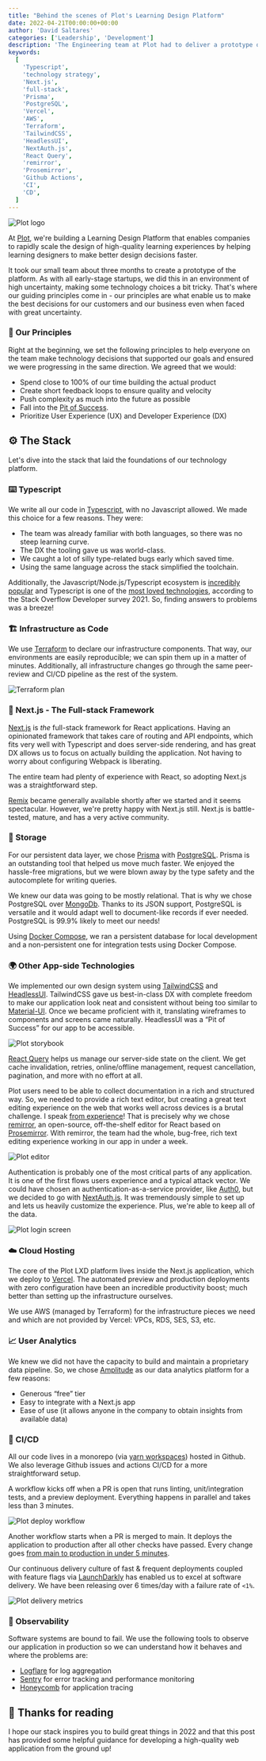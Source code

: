 ```yaml
---
title: "Behind the scenes of Plot's Learning Design Platform"
date: 2022-04-21T00:00:00+00:00
author: 'David Saltares'
categories: ['Leadership', 'Development']
description: 'The Engineering team at Plot had to deliver a prototype of our technology product and lay the foundations for the future in under 3 months. Take a look at the technology choices we made to build high quality web applications in 2022.'
keywords:
  [
    'Typescript',
    'technology strategy',
    'Next.js',
    'full-stack',
    'Prisma',
    'PostgreSQL',
    'Vercel',
    'AWS',
    'Terraform',
    'TailwindCSS',
    'HeadlessUI',
    'NextAuth.js',
    'React Query',
    'remirror',
    'Prosemirror',
    'Github Actions',
    'CI',
    'CD',
  ]
---
```


![Plot logo](/img/plot/plot-logo.png)

At [Plot](https://www.plot.co/), we're building a Learning Design Platform that enables companies to rapidly scale the design of high-quality learning experiences by helping learning designers to make better design decisions faster.

It took our small team about three months to create a prototype of the platform. As with all early-stage startups, we did this in an environment of high uncertainty, making some technology choices a bit tricky. That's where our guiding principles come in - our principles are what enable us to make the best decisions for our customers and our business even when faced with great uncertainty.

### 🙌 Our Principles

Right at the beginning, we set the following principles to help everyone on the team make technology decisions that supported our goals and ensured we were progressing in the same direction.
We agreed that we would:

- Spend close to 100% of our time building the actual product
- Create short feedback loops to ensure quality and velocity
- Push complexity as much into the future as possible
- Fall into the [Pit of Success](https://blog.codinghorror.com/falling-into-the-pit-of-success/).
- Prioritize User Experience (UX) and Developer Experience (DX)

## ⚙️ The Stack

Let's dive into the stack that laid the foundations of our technology platform.

### ⌨️ Typescript

We write all our code in [Typescript](https://www.typescriptlang.org/), with no Javascript allowed. We made this choice for a few reasons. They were:

- The team was already familiar with both languages, so there was no steep learning curve.
- The DX the tooling gave us was world-class.
- We caught a lot of silly type-related bugs early which saved time.
- Using the same language across the stack simplified the toolchain.

Additionally, the Javascript/Node.js/Typescript ecosystem is [incredibly popular](https://insights.stackoverflow.com/survey/2021#technology-most-popular-technologies) and Typescript is one of the [most loved technologies](https://insights.stackoverflow.com/survey/2021#technology-most-loved-dreaded-and-wanted), according to the Stack Overflow Developer survey 2021. So, finding answers to problems was a breeze!

### 🏗️ Infrastructure as Code

We use [Terraform](https://www.terraform.io/) to declare our infrastructure components. That way, our environments are easily reproducible; we can spin them up in a matter of minutes. Additionally, all infrastructure changes go through the same peer-review and CI/CD pipeline as the rest of the system.

![Terraform plan](/img/plot/terraform-plan.png)

### 🚀 Next.js - The Full-stack Framework

[Next.js](https://nextjs.org/) is _the_ full-stack framework for React applications. Having an opinionated framework that takes care of routing and API endpoints, which fits very well with Typescript and does server-side rendering, and has great DX allows us to focus on actually building the application. Not having to worry about configuring Webpack is liberating.

The entire team had plenty of experience with React, so adopting Next.js was a straightforward step.

[Remix](https://remix.run/) became generally available shortly after we started and it seems spectacular. However, we're pretty happy with Next.js still. Next.js is battle-tested, mature, and has a very active community.

### 🚛 Storage

For our persistent data layer, we chose [Prisma](https://www.prisma.io/) with [PostgreSQL](https://www.postgresql.org/). Prisma is an outstanding tool that helped us move much faster. We enjoyed the hassle-free migrations, but we were blown away by the type safety and the autocomplete for writing queries.

We knew our data was going to be mostly relational. That is why we chose PostgreSQL over [MongoDb](https://www.mongodb.com/). Thanks to its JSON support, PostgreSQL is versatile and it would adapt well to document-like records if ever needed. PostgreSQL is 99.9% likely to meet our needs!

Using [Docker Compose](https://docs.docker.com/compose/), we ran a persistent database for local development and a non-persistent one for integration tests using Docker Compose.

### 🌍 Other App-side Technologies

We implemented our own design system using [TailwindCSS](https://tailwindcss.com/) and [HeadlessUI](https://headlessui.dev/). TailwindCSS gave us best-in-class DX with complete freedom to make our application look neat and consistent without being too similar to [Material-UI](https://v4.mui.com/). Once we became proficient with it, translating wireframes to components and screens came naturally. HeadlessUI was a “Pit of Success” for our app to be accessible.

![Plot storybook](/img/plot/plot-stories.png)

[React Query](https://react-query.tanstack.com/) helps us manage our server-side state on the client. We get cache invalidation, retries, online/offline management, request cancellation, pagination, and more with no effort at all.

Plot users need to be able to collect documentation in a rich and structured way. So, we needed to provide a rich text editor, but creating a great text editing experience on the web that works well across devices is a brutal challenge. I speak [from experience](https://portal.aula.education/c/59-better-faster-more-accessible-aula-editor)! That is precisely why we chose [remirror](https://remirror.io/), an open-source, off-the-shelf editor for React based on [Prosemirror](https://prosemirror.net/). With remirror, the team had the whole, bug-free, rich text editing experience working in our app in under a week.

![Plot editor](/img/plot/remirror-editor.png)

Authentication is probably one of the most critical parts of any application. It is one of the first flows users experience and a typical attack vector. We could have chosen an authentication-as-a-service provider, like [Auth0](https://auth0.com/), but we decided to go with [NextAuth.js](https://next-auth.js.org/). It was tremendously simple to set up and lets us heavily customize the experience. Plus, we're able to keep all of the data.

![Plot login screen](/img/plot/plot-auth.png)

### ☁️ Cloud Hosting

The core of the Plot LXD platform lives inside the Next.js application, which we deploy to [Vercel](https://vercel.com/). The automated preview and production deployments with zero configuration have been an incredible productivity boost; much better than setting up the infrastructure ourselves.

We use AWS (managed by Terraform) for the infrastructure pieces we need and which are not provided by Vercel: VPCs, RDS, SES, S3, etc.

### 📈 User Analytics

We knew we did not have the capacity to build and maintain a proprietary data pipeline. So, we chose [Amplitude](https://amplitude.com/) as our data analytics platform for a few reasons:

- Generous “free” tier
- Easy to integrate with a Next.js app
- Ease of use (it allows anyone in the company to obtain insights from available data)

### 🚢 CI/CD

All our code lives in a monorepo (via [yarn workspaces](https://classic.yarnpkg.com/lang/en/docs/workspaces/)) hosted in Github. We also leverage Github issues and actions CI/CD for a more straightforward setup.

A workflow kicks off when a PR is open that runs linting, unit/integration tests, and a preview deployment. Everything happens in parallel and takes less than 3 minutes.

![Plot deploy workflow](/img/plot/app-preview.png)

Another workflow starts when a PR is merged to main. It deploys the application to production after all other checks have passed. Every change goes [from main to production in under 5 minutes](https://charity.wtf/2021/02/19/how-much-is-your-fear-costing-you/).

Our continuous delivery culture of fast & frequent deployments coupled with feature flags via [LaunchDarkly](https://launchdarkly.com/) has enabled us to excel at software delivery. We have been releasing over 6 times/day with a failure rate of `<1%`.

![Plot delivery metrics](/img/plot/delivery-metrics.png)

### 🚨 Observability

Software systems are bound to fail. We use the following tools to observe our application in production so we can understand how it behaves and where the problems are:

- [Logflare](https://logflare.app/) for log aggregation
- [Sentry](https://sentry.io/) for error tracking and performance monitoring
- [Honeycomb](https://honeycomb.io/) for application tracing

## 🙌 Thanks for reading

I hope our stack inspires you to build great things in 2022 and that this post has provided some helpful guidance for developing a high-quality web application from the ground up!
